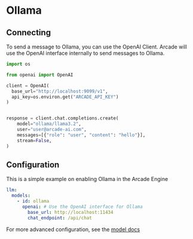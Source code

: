 # Ollama

## Connecting

To send a message to Ollama, you can use the OpenAI Client. Arcade will use the OpenAI interface internally to send messages to Ollama.

```python
import os

from openai import OpenAI

client = OpenAI(
  base_url="http://localhost:9099/v1",
  api_key=os.environ.get("ARCADE_API_KEY")
)


response = client.chat.completions.create(
    model="ollama/llama3.2",
    user="user@arcade-ai.com",
    messages=[{"role": "user", "content": "hello"}],
    stream=False,
)
```

## Configuration

This is a simple example on enabling Ollama in the Arcade Engine

```yaml
llm:
  models:
    - id: ollama
      openai: # Use the OpenAI interface for Ollama
        base_url: http://localhost:11434
        chat_endpoint: /api/chat
```

For more advanced configuration, see the [model docs](/home/configure/models#ollama)
